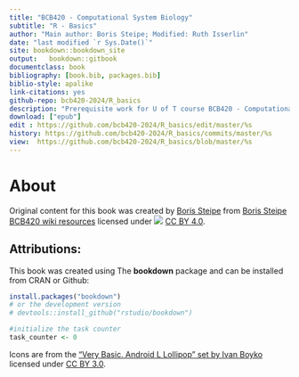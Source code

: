 ```yaml
--- 
title: "BCB420 - Computational System Biology"
subtitle: "R - Basics"
author: "Main author: Boris Steipe; Modified: Ruth Isserlin"
date: "last modified `r Sys.Date()`"
site: bookdown::bookdown_site
output:   bookdown::gitbook
documentclass: book
bibliography: [book.bib, packages.bib]
biblio-style: apalike
link-citations: yes
github-repo: bcb420-2024/R_basics
description: "Prerequisite work for U of T course BCB420 - Computational System Biology"
download: ["epub"]
edit : https://github.com/bcb420-2024/R_basics/edit/master/%s
history: https://github.com/bcb420-2024/R_basics/commits/master/%s
view:  https://github.com/bcb420-2024/R_basics/blob/master/%s
---
```


# About

Original content for this book was created by [Boris Steipe](http://biochemistry.utoronto.ca/person/boris-steipe/) from [Boris Steipe BCB420 wiki resources](http://steipe.biochemistry.utoronto.ca/abc/index.php/Computational_Systems_Biology_Main_Page) licensed under ![](images/cc_icon.png) [CC BY 4.0](https://creativecommons.org/licenses/by/4.0/). 

## Attributions:

This book was created using The **bookdown** package and can be installed from CRAN or Github:

```r
install.packages("bookdown")
# or the development version
# devtools::install_github("rstudio/bookdown")
```

```r
#initialize the task counter
task_counter <- 0
```


Icons are from the [“Very Basic. Android L Lollipop” set by Ivan Boyko](https://www.iconfinder.com/iconsets/very-basic-android-l-lollipop) licensed under [CC BY 3.0](https://creativecommons.org/licenses/by/3.0/). 

